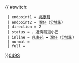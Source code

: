 {{ #switch: {{{format|}}}
  | endpoint1 = [[兆康苑]]
  | endpoint2 = [[灣仔]]（[[分域街]]）
  | direction = 2
  | status = {{HK Bus Status|N}}、過海隧道小巴
  | inline = [[兆康苑]] ↔ [[灣仔]]（[[分域街]]）
  | normal =
  | full =
}}<noinclude>[[category:新界專線小巴路線模板|049S]]</noinclude>